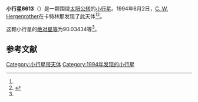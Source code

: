 {{Infobox planet
| bgcolour = #FFFFC0
| name = 6613 Williamcarl
| symbol = 
| image = 
| caption = 
| discovery = yes
| discovery_ref = 
| discoverer = [[C._W._Hergenrother|C. W. Hergenrother]]
| discovery_site = [[卡特林那|卡特林那]] 
| discovered = 1994年6月2日
| designations = yes
| mp_name = 
| named_after = 
| alt_names = 1994 LK/ 1989 TA1
| mp_category = [[主带小行星|主带小行星]]
| orbit_ref = <ref name="a">[http://ssd.jpl.nasa.gov/sbdb.cgi?sstr=6613 6613 Williamcarl] {{Wayback|url=http://ssd.jpl.nasa.gov/sbdb.cgi?sstr=6613 |date=20140815003341 }}，小行星數據庫瀏覽器（JPL Small-Body Database Browser）－[[美国国家航空航天局|美国国家航空航天局]]喷气推进实验室</ref>
| epoch = 2456400.5 (2013年4月18日更新)
| aphelion = {{convert|3.7094958|AU|km|3|abbr=on|lk=out}}
| perihelion = {{convert|2.6079780|AU|km|3|abbr=on}}
| semimajor = {{convert|3.1587369|AU|km|3|abbr=on}}
| eccentricity = 0.1743605
| period = 2050.541636 [[日|日]]<br />5.61[[儒略年|儒略年]]
| avg_speed = 
| inclination = 25.46906
| asc_node = 199.69096
| mean_anomaly = 
| arg_peri = 90.03434
| satellites = 
| physical_characteristics = yes
| dimensions = 
| mass = 
| density = 
| surface_grav = 
| escape_velocity = 
| sidereal_day = 
| axial_tilt = 
| pole_ecliptic_lat = 
| pole_ecliptic_lon = 
| albedo = 
| temperatures= 
| temp_name1 = 
| mean_temp_1 = 
| max_temp_1 = 
| temp_name2 = 
| max_temp_2 = 
| spectral_type = 
| abs_magnitude = 90.03434
}}

'''小行星6613'''（{{lang-en|6613 Williamcarl}}）是一颗围绕[[太阳|太阳]][[公转|公转]]的[[小行星|小行星]]。1994年6月2日，[[C._W._Hergenrother|C. W. Hergenrother]]在卡特林那发现了此天体<ref name="a" /><ref>{{cite news|title=小行星列表|url=http://cfa-www.harvard.edu/iau/lists/NumberedMPs.txt|accessdate=2013-07-08|newspaper=哈佛大学|archive-date=2008-05-17|archive-url=https://web.archive.org/web/20080517010638/http://cfa-www.harvard.edu/iau/lists/NumberedMPs.txt|dead-url=no}}</ref>。

这颗小行星的[[绝对星等|绝对星等]]为90.03434等<ref name="a" />。

==参考文献==
{{reflist}}
{{Minor Planet Number|[[小行星6612|小行星6612]]|[[小行星6614|小行星6614]]}}

{{小天体}}

[[Category:小行星带天体|Category:小行星带天体]]
[[Category:1994年发现的小行星|Category:1994年发现的小行星]]

{{asteroid-stub}}